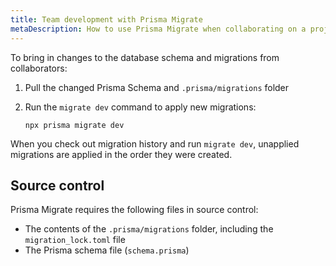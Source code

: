 ```yaml
---
title: Team development with Prisma Migrate
metaDescription: How to use Prisma Migrate when collaborating on a project as a team.
---
```


<TopBlock>

To bring in changes to the database schema and migrations from collaborators:

1. Pull the changed Prisma Schema and `.prisma/migrations` folder
1. Run the `migrate dev` command to apply new migrations:

   ```terminal
   npx prisma migrate dev
   ```

When you check out migration history and run `migrate dev`, unapplied migrations are applied in the order they were created.

</TopBlock>

## Source control

Prisma Migrate requires the following files in source control:

* The contents of the `.prisma/migrations` folder, including the `migration_lock.toml` file
* The Prisma schema file (`schema.prisma`)